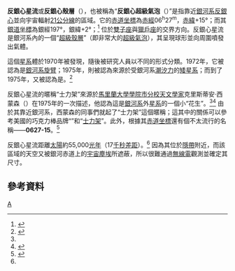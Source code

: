 {{NoteTA
|G1 = Astronomy
}}
{{sky|06|27|00|+|15|00|00|7500}}
{{infobox nebula
|name    = 反銀心星流
|type    = supershell
|epoch   = [[B1950.0|B1950.0]]
|ra      = {{RA|06|27}} 
|dec     = {{DEC|+15}}
|dist_ly = 55 k
|dist_pc = 17 k
}}

'''反銀心星流'''或'''反銀心殼層'''（{{Lang-en|Anticenter Shell}}），也被稱為“'''反銀心超級氣泡'''（{{lang|en|Anticenter Superbubble}}）”是指靠近[[銀河系|銀河系]][[反銀心|反銀心]]並向宇宙輻射[[21公分線|21公分線]]的區域。它的[[赤道坐標系統|赤道坐標]]為[[赤經|赤經]]06<sup>h</sup>27<sup>m</sup>，[[赤緯|赤緯]]+15°；而其[[银道坐标系|銀道坐標]]為銀經197°，銀緯+2°；<ref name="Simonson">{{cite journal |author1=S. Christian Simonson III |title=A new Milky Way satellite found in 21-centimeter line observations |journal=[[天文物理期刊|天文物理期刊]] |date=1975-11-01 |volume=201 |pages=L103-L108 |doi=10.1086/181952 |accessdate=2021-09-18 |publisher=[[美國天文學會|美國天文學會]] |location=[[華盛頓特區|華盛頓特區]] |language=en |bibcode=1975ApJ...201L.103S}}</ref> 位於[[雙子座|雙子座]]與[[獵戶座|獵戶座]]的交界方向。反銀心星流是銀河系內的一個“[[超級氣泡|超級殼層]]”（即非常大的[[超級氣泡|超級氣泡]]），其呈現球形並向周圍噴發出氣體。

這個[[星系|星系]]體於1970年被發現，隨後被研究人員以不同的形式分類。1972年，它被認為是[[银河系#螺旋臂|銀河系旋臂]]；1975年，則被認為來源於受銀河系[[潮汐力|潮汐力]]{{Link-en|潮汐剝離|Tidal stripping}}的[[矮星系|矮星系]]；而到了1975年，又被認為是{{Link-en|高速雲|High-velocity cloud}}。<ref>{{cite journal |author1=Christopher M. Tamanaha |title=The Anticenter Shell and the Anticenter Chain |journal=[[天文物理期刊|天文物理期刊增刊系列]] |location=[[華盛頓特區|華盛頓特區]] |year=1997 |volume=109 |issue=1 |page=139 |doi=10.1086/312975 |accessdate=2021-09-18 |language=en |bibcode=1997ApJS..109..139T}}</ref>

反銀心星流的暱稱“士力架”來源於[[馬里蘭大學學院市分校|馬里蘭大學學院市分校]][[天文學家|天文學家]]克里斯蒂安·西蒙森（{{lang|en|Christian Simonson}}）在1975年的一次描述，他認為這是[[銀河系|銀河系]]外[[星系|星系]]的一個小“花生”。<ref name="Simonson" /><ref>{{cite web |title=Snickers |url=http://astroprofspage.com/archives/117 |publisher=Astroprof’s Page |accessdate=2021-09-18 |archiveurl=https://web.archive.org/web/20071017213943/http://astroprofspage.com/archives/117 |archivedate=2007-10-17 |language=en |date=2006-02-28}}</ref> 由於其靠近銀河系，西蒙森的同事們就起了“士力架”這個暱稱；這其中的關係可以參考美國的巧克力棒品牌“{{Link-en|銀河 (巧克力棒)|Milky Way (chocolate bar)|銀河}}”和“[[士力架|士力架]]”。此外，根據其[[赤道坐標系統|赤道坐標]]還有個不太流行的名稱——'''0627-15'''。<ref>{{cite web |title=Peanuts in the Sky |url=http://www.time.com/time/magazine/article/0,9171,913757,00.html |publisher=[[時代雜誌|時代]] |accessdate=2021-09-18 |archiveurl=https://web.archive.org/web/20080209030517/http://www.time.com/time/magazine/article/0%2C9171%2C913757%2C00.html |archivedate=2008-02-09 |language=en |date=1975-11-24}}</ref>

反銀心星流距離[[太陽|太陽]]約55,000[[光年|光年]]（17[[秒差距#長度單位|千秒差距]]）。<ref name="Simonson" /> 因為其位於[[隱帶|隱帶]]附近，而該區域的天空又被銀河赤道上的[[宇宙塵埃|宇宙塵埃]]所遮蔽，所以很難通過[[無線電波|無線電]]觀測並確定其尺寸。

== 參考資料 ==
{{ReflistH}}
{{Reflist}}
{{ReflistF}}

[[Category:星雲|A]]